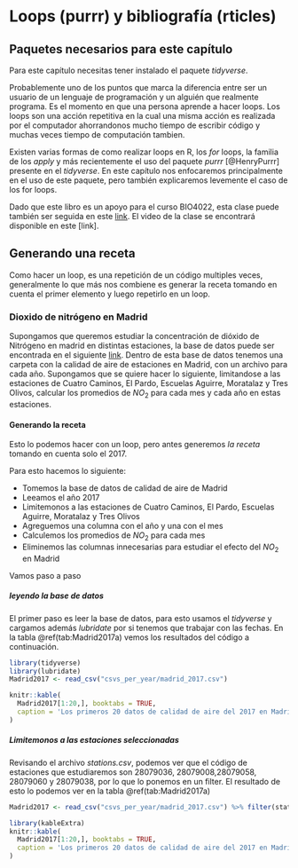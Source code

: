 # Loops (purrr) y bibliografía (rticles) {#loops}

## Paquetes necesarios para este capítulo

Para este capítulo necesitas tener instalado el paquete *tidyverse*.

Probablemente uno de los puntos que marca la diferencia entre ser un usuario de un lenguaje de programación y un alguién que realmente programa. Es el momento en que una persona aprende a hacer loops. Los loops son una acción repetitiva en la cual una misma acción es realizada por el computador ahorrandonos mucho tiempo de escribir código y muchas veces tiempo de computación tambien. 

Existen varias formas de como realizar loops en R, los *for* loops, la familia de los *apply* y más recientemente el uso del paquete *purrr* [@HenryPurrr] presente en el *tidyverse*. En este capítulo nos enfocaremos principalmente en el uso de este paquete, pero también explicaremos levemente el caso de los for loops.

Dado que este libro es un apoyo para el curso BIO4022, esta clase puede también ser seguida en este [link](https://derek-corcoran-barrios.github.io/Clase6/Clase6Loopsybibliografia). El video de la clase se encontrará disponible en este [link].

## Generando una receta

Como hacer un loop, es una repetición de un código multiples veces, generalmente lo que más nos combiene es generar la receta tomando en cuenta el primer elemento y luego repetirlo en un loop.

### Dioxido de nitrógeno en Madrid

Supongamos que queremos estudiar la concentración de dióxido de Nitrógeno en madrid en distintas estaciones, la base de datos puede ser encontrada en el siguiente [link](https://www.kaggle.com/decide-soluciones/air-quality-madrid). Dentro de esta base de datos tenemos una carpeta con la calidad de aire de estaciones en Madrid, con un archivo para cada año. Supongamos que se quiere hacer lo siguiente, limitandose a las estaciones de Cuatro Caminos, El Pardo, Escuelas Aguirre, Moratalaz y Tres Olivos, calcular los promedios de $NO_2$ para cada mes y cada año en estas estaciones.

#### Generando la receta

Esto lo podemos hacer con un loop, pero antes generemos *la receta* tomando en cuenta solo el 2017.

Para esto hacemos lo siguiente:

* Tomemos la base de datos de calidad de aire de Madrid
* Leeamos el año 2017
* Limitemonos a las estaciones de Cuatro Caminos, El Pardo, Escuelas Aguirre, Moratalaz y Tres Olivos 
* Agreguemos una columna con el año y una con el mes
* Calculemos los promedios de $NO_2$ para cada mes
* Eliminemos las columnas innecesarias para estudiar el efecto del $NO_2$ en Madrid

Vamos paso a paso

##### leyendo la base de datos

El primer paso es leer la base de datos, para esto usamos el *tidyverse* y cargamos además *lubridate* por si tenemos que trabajar con las fechas. En la tabla \@ref(tab:Madrid2017a) vemos los resultados del código a continuación.

```r
library(tidyverse)
library(lubridate)
Madrid2017 <- read_csv("csvs_per_year/madrid_2017.csv")
```


```r
knitr::kable(
  Madrid2017[1:20,], booktabs = TRUE,
  caption = 'Los primeros 20 datos de calidad de aire del 2017 en Madrid para todas las estaciones.', row.names = FALSE
)
```

##### Limitemonos a las estaciones seleccionadas

Revisando el archivo *stations.csv*, podemos ver que el código de estaciones que estudiaremos son 28079036, 28079008,28079058, 28079060 y 28079038, por lo que lo ponemos en un filter. El resultado de esto lo podemos ver en la tabla \@ref(tab:Madrid2017a)

```r
Madrid2017 <- read_csv("csvs_per_year/madrid_2017.csv") %>% filter(station %in% c(28079036, 28079008,28079058, 28079060, 28079038))
```

```r
library(kableExtra)
knitr::kable(
  Madrid2017[1:20,], booktabs = TRUE,
  caption = 'Los primeros 20 datos de calidad de aire del 2017 en Madrid después de filtrar según estación.', row.names = FALSE
)
```
